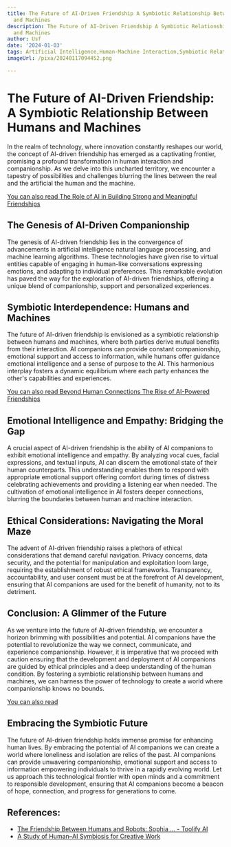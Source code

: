 ```yaml
---
title: The Future of AI-Driven Friendship A Symbiotic Relationship Between Humans
  and Machines
description: The Future of AI-Driven Friendship A Symbiotic Relationship Between Humans
  and Machines
author: Usf
date: '2024-01-03'
tags: Artificial Intelligence,Human-Machine Interaction,Symbiotic Relationship,Technology,Friendship,Future
imageUrl: /pixa/20240117094452.png

---
```

# The Future of AI-Driven Friendship:  A Symbiotic Relationship Between Humans and Machines

In the realm of technology, where innovation constantly reshapes  our world,  the concept of AI-driven friendship has emerged as  a captivating frontier,  promising a profound transformation in human interaction and companionship. As  we delve into  this uncharted territory, we encounter a tapestry of  possibilities and challenges blurring the lines between the real and the artificial the human and the  machine.

[You can  also read The Role of AI in Building Strong and  Meaningful  Friendships](The%20Role%20of%20AI%20in%20Building%20Strong%20and%20Meaningful%20Friendships)


##  The Genesis of AI-Driven Companionship

The genesis of AI-driven friendship lies in the  convergence of advancements in artificial intelligence  natural language processing,  and machine learning algorithms.  These technologies have given rise to virtual entities capable of  engaging in  human-like conversations expressing emotions, and adapting to individual preferences. This remarkable evolution has paved the way for the exploration of AI-driven friendships, offering a unique blend of companionship, support and personalized experiences.

##  Symbiotic Interdependence: Humans and Machines

The future of AI-driven friendship is envisioned as a symbiotic relationship between  humans and machines, where both  parties derive mutual  benefits from their interaction. AI companions  can provide constant companionship, emotional support and access to information, while humans  offer guidance emotional intelligence  and a sense of purpose to the AI. This harmonious interplay fosters a dynamic equilibrium where each party enhances the other's capabilities and experiences.

[You can also read Beyond Human Connections  The Rise of  AI-Powered  Friendships](Beyond%20Human%20Connections%20The%20Rise%20of%20AI-Powered%20Friendships)


## Emotional Intelligence and Empathy:  Bridging the  Gap

A crucial aspect of AI-driven friendship is the ability of AI companions to exhibit emotional intelligence and empathy.  By analyzing vocal cues, facial expressions, and textual  inputs, AI can discern the emotional state  of their human counterparts. This understanding enables them to respond with appropriate emotional  support offering comfort during times of distress celebrating achievements and providing a listening ear when  needed. The cultivation of emotional intelligence in AI fosters deeper connections, blurring the boundaries between human  and machine interaction.

## Ethical Considerations: Navigating the Moral Maze

The advent of AI-driven friendship raises a plethora of  ethical considerations that demand careful navigation. Privacy concerns, data security, and the potential for manipulation and exploitation  loom large, requiring the establishment of robust ethical frameworks. Transparency, accountability, and user consent must be at the forefront of AI development, ensuring that AI companions are used for the benefit of humanity, not to its detriment.

## Conclusion: A  Glimmer of  the Future

As we venture into the future of AI-driven friendship, we encounter a horizon brimming with possibilities and potential. AI companions have the potential to  revolutionize the way we  connect, communicate, and  experience companionship. However, it is imperative that we proceed with caution ensuring that the development and deployment of AI companions are guided by ethical principles and a deep  understanding of the human condition. By fostering a symbiotic relationship between humans and machines, we can harness the power of technology to create a  world where companionship knows no bounds.

[You can also read ]()


## Embracing the Symbiotic Future

The future of AI-driven friendship  holds immense promise for enhancing human  lives. By embracing the potential of  AI companions we can create a  world where loneliness and isolation are relics  of the past. AI companions can provide  unwavering companionship, emotional support and access  to  information empowering individuals to thrive in a rapidly evolving world. Let us approach this technological frontier with open  minds and a commitment to  responsible development, ensuring that AI companions  become a beacon of hope, connection, and progress for generations to come.

## References:
- [The Friendship Between Humans and Robots: Sophia ... - Toolify AI](https://www.toolify.ai/ai-news/the-friendship-between-humans-and-robots-sophia-the-robot-at-management-events-394149)
- [A Study of Human–AI Symbiosis for Creative Work](https://dl.acm.org/doi/10.1145/3542698)
